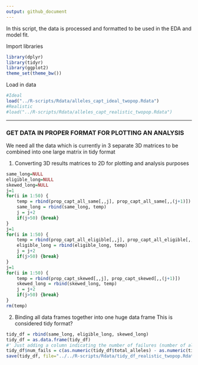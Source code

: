 ```yaml
---
output: github_document
---
```


In this script, the data is processed and formatted to be used in the EDA and model fit.  

Import libraries 
```r
library(dplyr)
library(tidyr)
library(ggplot2)
theme_set(theme_bw())
```

Load in data
```r
#Ideal
load("../R-scripts/Rdata/alleles_capt_ideal_twopop.Rdata")
#Realistic
#load("../R-scripts/Rdata/alleles_capt_realistic_twopop.Rdata")
```
***

### GET DATA IN PROPER FORMAT FOR PLOTTING AN ANALYSIS
We need all the data which is currently in 3 separate 3D matrices to be combined into one large matrix in tidy format

1. Converting 3D results matrices to 2D for plotting and analysis purposes
```r
same_long=NULL
eligible_long=NULL
skewed_long=NULL
j=1
for(i in 1:50) {
    temp = rbind(prop_capt_all_same[,,j], prop_capt_all_same[,,(j+1)])
    same_long = rbind(same_long, temp)
    j = j+2
    if(j>50) {break}
}
j=1
for(i in 1:50) {
    temp = rbind(prop_capt_all_eligible[,,j], prop_capt_all_eligible[,,(j+1)])
    eligible_long = rbind(eligible_long, temp)
    j = j+2
    if(j>50) {break}
}
j=1
for(i in 1:50) {
    temp = rbind(prop_capt_skewed[,,j], prop_capt_skewed[,,(j+1)])
    skewed_long = rbind(skewed_long, temp)
    j = j+2
    if(j>50) {break}
}
rm(temp)
```
2. Binding all data frames together into one huge data frame 
This is considered tidy format? 
```r
tidy_df = rbind(same_long, eligible_long, skewed_long)
tidy_df = as.data.frame(tidy_df)
#' Just adding a column indicating the number of failures (number of alleles not captured) for binomial data
tidy_df$num_fails = c(as.numeric(tidy_df$total_alleles) - as.numeric(tidy_df$num_capt))
save(tidy_df, file="../../R-scripts/Rdata/tidy_df_realistic_twopop.Rdata")
```
